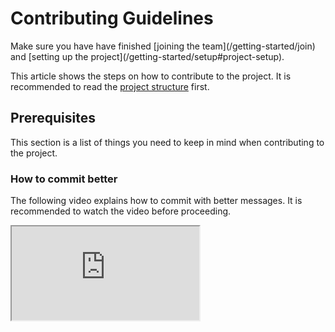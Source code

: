 
# Contributing Guidelines

<Callout>
  Make sure you have have finished [joining the team](/getting-started/join) and [setting up the
  project](/getting-started/setup#project-setup).
</Callout>

This article shows the steps on how to contribute to the project. It is recommended to read the [project structure](/getting-started/setup#project-structure) first.

## Prerequisites

This section is a list of things you need to keep in mind when contributing to the project.

### How to commit better

The following video explains how to commit with better messages. It is recommended to watch the video before proceeding.

<IFrame src="https://www.youtube.com/embed/Hlp-9cdImSM?start=45" />

### Reminders

1. **Always** check which branch you are in.

2. **Always** include backlog item code at the start. For commit messages, you don't need to include the code **if** you just refactored/cleaned some code.

3. For commits, type the changes you've made in **detail** as much as possible (which was explained in the video above). Use newline to separate the title and the description.
   Example:

```md
ALT-10 Added a prototype for table data

The table data will be used for the dashboard page.
The table data will be fetched from the database.
```

4. If you have installed a new npm package, always inform the team and include it in the commit as well as in the PR description. Example:

```md
## What did you do?

- Added `Alert` shadcn component
- Added `nextjs-toploader` package
```

It is everyone's responsibility to run `npm install` in their local repository.

5. When switching branches, always `npx prisma generate` to generate the schema. This is to avoid errors when running the app.

6. If you're done with the task, **always** `git pull origin main`. This is to avoid conflicts when merging the PR.
   <Callout>
     **Why?** We want to pull the changes from everyone before pushing our code to the remote
     repository. Doing so will ensure that our local copy is in sync with new changes made by the
     team in the remote repository. Developers **MUST TEST** if everything is working by checking
     the web app (runtime errors/design fails) or the code (overwritten/missing files).
   </Callout>

## Trunk Based Development

Make sure you have been assigned a task in the [backlog](https://alt-ahead.atlassian.net/jira/software/projects/ALT/boards/1/backlog). Ask the <TL name="team leader" /> for a task if you haven't been assigned one.
Follow steps 1-3 if you're starting a new task. If you're done with the task, follow steps 4-7. If you're done with the task and you're ready to merge, follow steps 8-10.

<Steps>

### Create a new branch from main.

For VS Code:

1. Make sure you're on the `main` branch by checking lower-left of status bar.
2. Go to Source Control (`Ctrl+Shift+G`)
3. Open actions menu (the 3 dots) then Branch > Create Branch...
4. Enter the code and title with spaces as hyphen (e.g `ALT-68-Sidebar-menu`).
5. Click "Publish Branch".

For Github Desktop:

1. Make sure you're on the `main` branch by checking "Current branch".
2. Go to Branch > New Branch or `Ctrl+Shift+N`
3. Enter the code and title with spaces as hyphen (e.g `ALT-68-Sidebar-menu`).
4. Select `main` branch then click "Create branch".
5. Click "Publish branch".

### Code 🧑‍💻

### Commit and push.

1. Stage your files.

- For VSCode, press `+`
- For Github Desktop, open cmd, do `git status`, then `git add <file path>`

2. (Optional) Run `npx lint-staged` to check for linting errors.
3. Enter [commit message](#how-to-commit-better) (check [reminders](#reminders)) then commit.
4. Push/Sync.

### Pull from `main` branch.

Perform `git pull origin main` to get the latest changes from the `main` branch.

### Pull Request (PR)

1. Go to [repository's pull requests](https://github.com/ubergonmx/alt-tutors/pulls).
2. Click "New pull request".
3. Click `compare: main` then select your branch to PR (e.g `compare: ALT-68-Sidebar-menu`).
4. Click "Create pull request".
5. For the title, it must be in this format: `ALT-# Given task title` (e.g., `ALT 68 sidebar menu` to `ALT-68 Sidebar menu`). Take note of the casing and the hyphen.

6. For the description, follow the format below (you can copy-paste this):

```md {1} copy
# [ALT-#](link) <Copy the title here>

## What type of PR is this? (select all that apply)

- [x] 📦 Feature
- 🐛 Bug Fix
- 👨‍💻 Code Refactor
- [x] 🗒️ Documentation update

## Description

< enter the task description >

## What did you do?

(for example...)

- Learned how to use NextAuth
- Added the tech stack and the packages that will be used
- Updated `README.md`

## What to watch out for? (optional)

- Possible conflict between db schema of Draft 3 and NextAuth (for Google OAuth)
```

7. For the reviewers, add the team members who are familiar with the task.
8. Click "Create pull request".

### Notify the team for Code Review.

Chat at Discord and tag the team members who are assigned as the reviewers.
Let the reviewers review your code. If there are changes to be made, make the changes and commit again. If there are no changes to be made, the reviewers will approve the PR.

For reviewers:

- Check the PR if it follows the [pull request format](#pull-request-pr).
- Check the code if it follows the [coding standards](/getting-started/workflow/standards). If it doesn't, you can comment to the PR (or file) to link them to the coding standards page with the hyperlink. Example:

```md
Not following [folder naming convention](https://alt-tutors-docs.vercel.app/getting-started/workflow/standards#files-and-folders) for `signUp`. Please rename to `sign-up` folder.
```

- Check if the code is working as intended. If there are errors/bugs, comment them with the screenshot and the possible solution.
- Check if the code is documented properly.
- Check if the code is tested properly.

### Merge the PR

If the branch is out of date, go to VS Code terminal and type `git pull origin main` to update the branch. If there are conflicts, resolve them first before merging.

### Delete the branch

After merging the PR, delete the branch. This is to avoid confusion when creating a new branch.

### Update and clean your local repo.

Switch to `main` branch then click the 🔄️ button; either VS Code (lower-left) or Github Desktop.
Since the deletion of the branch only happens in remote/cloud, we need to clean our local repo:

1. Open command prompt in our repo folder (or use terminal in VS Code)
2. Type `git fetch -p`.
3. Type `npm run clean-local`.

### Take a quick break. Don't forget to rest!

You deserve it! 🎉

</Steps>

